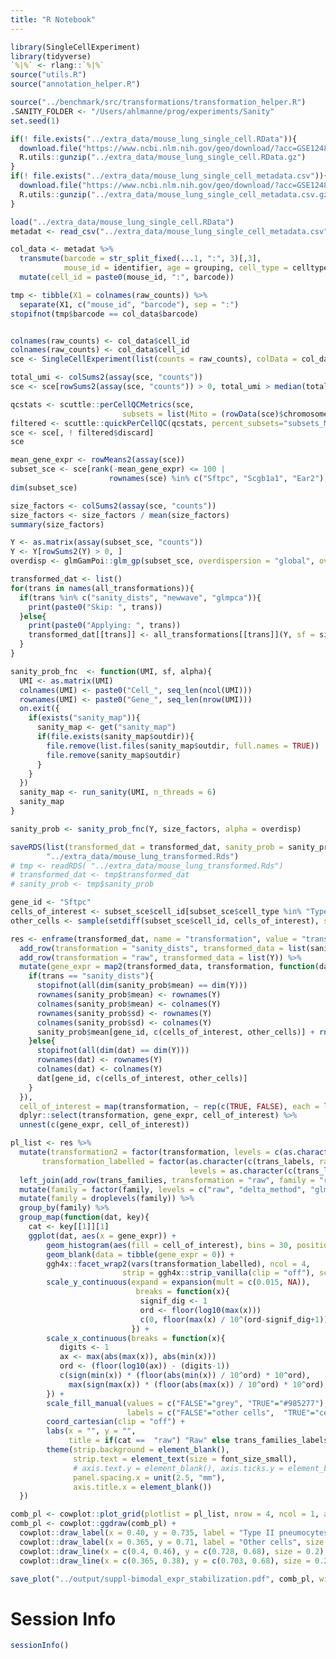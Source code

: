 ```yaml
---
title: "R Notebook"
---
```





```r
library(SingleCellExperiment)
library(tidyverse)
`%|%` <- rlang::`%|%`
source("utils.R")
source("annotation_helper.R")

source("../benchmark/src/transformations/transformation_helper.R")
.SANITY_FOLDER <- "/Users/ahlmanne/prog/experiments/Sanity"
set.seed(1)
```




```r
if(! file.exists("../extra_data/mouse_lung_single_cell.RData")){
  download.file("https://www.ncbi.nlm.nih.gov/geo/download/?acc=GSE124872&format=file&file=GSE124872%5Fraw%5Fcounts%5Fsingle%5Fcell%2ERData%2Egz", "../extra_data/mouse_lung_single_cell.RData.gz")
  R.utils::gunzip("../extra_data/mouse_lung_single_cell.RData.gz")
}
if(! file.exists("../extra_data/mouse_lung_single_cell_metadata.csv")){
  download.file("https://www.ncbi.nlm.nih.gov/geo/download/?acc=GSE124872&format=file&file=GSE124872%5FAngelidis%5F2018%5Fmetadata%2Ecsv%2Egz", "../extra_data/mouse_lung_single_cell_metadata.csv.gz")
  R.utils::gunzip("../extra_data/mouse_lung_single_cell_metadata.csv.gz")
}

load("../extra_data/mouse_lung_single_cell.RData")
metadat <- read_csv("../extra_data/mouse_lung_single_cell_metadata.csv")

col_data <- metadat %>%
  transmute(barcode = str_split_fixed(...1, ":", 3)[,3],
            mouse_id = identifier, age = grouping, cell_type = celltype) %>%
  mutate(cell_id = paste0(mouse_id, ":", barcode))

tmp <- tibble(X1 = colnames(raw_counts)) %>%
  separate(X1, c("mouse_id", "barcode"), sep = ":")
stopifnot(tmp$barcode == col_data$barcode)


colnames(raw_counts) <- col_data$cell_id
colnames(raw_counts) <- col_data$cell_id
sce <- SingleCellExperiment(list(counts = raw_counts), colData = col_data)

total_umi <- colSums2(assay(sce, "counts"))
sce <- sce[rowSums2(assay(sce, "counts")) > 0, total_umi > median(total_umi) / 10 & total_umi < median(total_umi) * 10]

qcstats <- scuttle::perCellQCMetrics(sce, 
                         subsets = list(Mito = (rowData(sce)$chromosome == "MT") %|% FALSE))
filtered <- scuttle::quickPerCellQC(qcstats, percent_subsets="subsets_Mito_percent")
sce <- sce[, ! filtered$discard]
sce
```





```r
mean_gene_expr <- rowMeans2(assay(sce))
subset_sce <- sce[rank(-mean_gene_expr) <= 100 | 
                      rownames(sce) %in% c("Sftpc", "Scgb1a1", "Ear2"), ]
dim(subset_sce)
```


```r
size_factors <- colSums2(assay(sce, "counts"))
size_factors <- size_factors / mean(size_factors)
summary(size_factors)

Y <- as.matrix(assay(subset_sce, "counts"))
Y <- Y[rowSums2(Y) > 0, ]
overdisp <- glmGamPoi::glm_gp(subset_sce, overdispersion = "global", overdispersion_shrinkage = FALSE, on_disk = FALSE)$overdispersions[1]
```

```r
transformed_dat <- list()
for(trans in names(all_transformations)){
  if(trans %in% c("sanity_dists", "newwave", "glmpca")){
    print(paste0("Skip: ", trans))
  }else{
    print(paste0("Applying: ", trans))
    transformed_dat[[trans]] <- all_transformations[[trans]](Y, sf = size_factors, alpha = overdisp)
  }
}
```

```r
sanity_prob_fnc  <- function(UMI, sf, alpha){
  UMI <- as.matrix(UMI)
  colnames(UMI) <- paste0("Cell_", seq_len(ncol(UMI)))
  rownames(UMI) <- paste0("Gene_", seq_len(nrow(UMI)))
  on.exit({
    if(exists("sanity_map")){
      sanity_map <- get("sanity_map")
      if(file.exists(sanity_map$outdir)){
        file.remove(list.files(sanity_map$outdir, full.names = TRUE))
        file.remove(sanity_map$outdir)
      }
    }
  })
  sanity_map <- run_sanity(UMI, n_threads = 6)
  sanity_map
}

sanity_prob <- sanity_prob_fnc(Y, size_factors, alpha = overdisp)
```


```r
saveRDS(list(transformed_dat = transformed_dat, sanity_prob = sanity_prob, raw = Y, cell_type = subset_sce$cell_type),
        "../extra_data/mouse_lung_transformed.Rds")
# tmp <- readRDS( "../extra_data/mouse_lung_transformed.Rds")
# transformed_dat <- tmp$transformed_dat
# sanity_prob <- tmp$sanity_prob
```



```r
gene_id <- "Sftpc"
cells_of_interest <- subset_sce$cell_id[subset_sce$cell_type %in% "Type_2_pneumocytes"]
other_cells <- sample(setdiff(subset_sce$cell_id, cells_of_interest), size = length(cells_of_interest), replace = FALSE)

res <- enframe(transformed_dat, name = "transformation", value = "transformed_data") %>%
  add_row(transformation = "sanity_dists", transformed_data = list(sanity_prob)) %>%
  add_row(transformation = "raw", transformed_data = list(Y)) %>%
  mutate(gene_expr = map2(transformed_data, transformation, function(dat, trans){
    if(trans == "sanity_dists"){
      stopifnot(all(dim(sanity_prob$mean) == dim(Y)))
      rownames(sanity_prob$mean) <- rownames(Y)
      colnames(sanity_prob$mean) <- colnames(Y)
      rownames(sanity_prob$sd) <- rownames(Y)
      colnames(sanity_prob$sd) <- colnames(Y)
      sanity_prob$mean[gene_id, c(cells_of_interest, other_cells)] + rnorm(n = length(cells_of_interest) * 2, mean = 0, sd = sanity_prob$sd[gene_id, c(cells_of_interest, other_cells)])
    }else{
      stopifnot(all(dim(dat) == dim(Y)))
      rownames(dat) <- rownames(Y)
      colnames(dat) <- colnames(Y)
      dat[gene_id, c(cells_of_interest, other_cells)]
    }
  }),
  cell_of_interest = map(transformation, ~ rep(c(TRUE, FALSE), each = length(cells_of_interest)))) %>%
  dplyr::select(transformation, gene_expr, cell_of_interest) %>%
  unnest(c(gene_expr, cell_of_interest))
```


```r
pl_list <- res %>%
  mutate(transformation2 = factor(transformation, levels = c(as.character(trans_families$transformation), "raw")),
       transformation_labelled = factor(as.character(c(trans_labels, raw = "Raw")[as.character(transformation2)]), 
                                        levels = as.character(c(trans_labels, raw = "Raw")[c(levels(trans_families$transformation), "raw")]))) %>% 
  left_join(add_row(trans_families, transformation = "raw", family = "raw")) %>%
  mutate(family = factor(family, levels = c("raw", "delta_method", "glm_residual", "latent_expr", "count_model"))) %>%
  mutate(family = droplevels(family)) %>%
  group_by(family) %>%
  group_map(function(dat, key){
    cat <- key[[1]][1]
    ggplot(dat, aes(x = gene_expr)) +
        geom_histogram(aes(fill = cell_of_interest), bins = 30, position = "identity", alpha = 0.6, show.legend = FALSE) +
        geom_blank(data = tibble(gene_expr = 0)) +
        ggh4x::facet_wrap2(vars(transformation_labelled), ncol = 4, 
                         strip = ggh4x::strip_vanilla(clip = "off"), scales ="free", trim_blank = FALSE) +
        scale_y_continuous(expand = expansion(mult = c(0.015, NA)),
                            breaks = function(x){
                             signif_dig <- 1
                             ord <- floor(log10(max(x)))
                             c(0, floor(max(x) / 10^(ord-signif_dig+1)) * 10^(ord-signif_dig+1))
                           }) +
        scale_x_continuous(breaks = function(x){
           digits <- 1
           ax <- max(abs(max(x)), abs(min(x)))
           ord <- (floor(log10(ax)) - (digits-1))
           c(sign(min(x)) * (floor(abs(min(x)) / 10^ord) * 10^ord),
             max(sign(max(x)) * (floor(abs(max(x)) / 10^ord) * 10^ord), 0))
        }) +
        scale_fill_manual(values = c("FALSE"="grey", "TRUE"="#985277"),
                          labels = c("FALSE"="other cells",  "TRUE"="cells of the cell type associated with the marker gene")) +
        coord_cartesian(clip = "off") +
        labs(x = "", y = "", 
             title = if(cat ==  "raw") "Raw" else trans_families_labels[as.character(cat)]) +
        theme(strip.background = element_blank(),
              strip.text = element_text(size = font_size_small),
              # axis.text.y = element_blank(), axis.ticks.y = element_blank(),
              panel.spacing.x = unit(2.5, "mm"),
              axis.title.x = element_blank())
  })

comb_pl <- cowplot::plot_grid(plotlist = pl_list, nrow = 4, ncol = 1, align = "vh", axis = "l", rel_heights = c(1.1, 2, 2, 1.1))
comb_pl <- cowplot::ggdraw(comb_pl) +
  cowplot::draw_label(x = 0.40, y = 0.735, label = "Type II pneumocytes", size = font_size_small) +
  cowplot::draw_label(x = 0.365, y = 0.71, label = "Other cells", size = font_size_small) +
  cowplot::draw_line(x = c(0.4, 0.46), y = c(0.728, 0.68), size = 0.2) +
  cowplot::draw_line(x = c(0.365, 0.38), y = c(0.703, 0.68), size = 0.2)

save_plot("../output/suppl-bimodal_expr_stabilization.pdf", comb_pl, width = 150, height = 160, units = "mm", latex_support = TRUE)
```



# Session Info

```r
sessionInfo()
```
